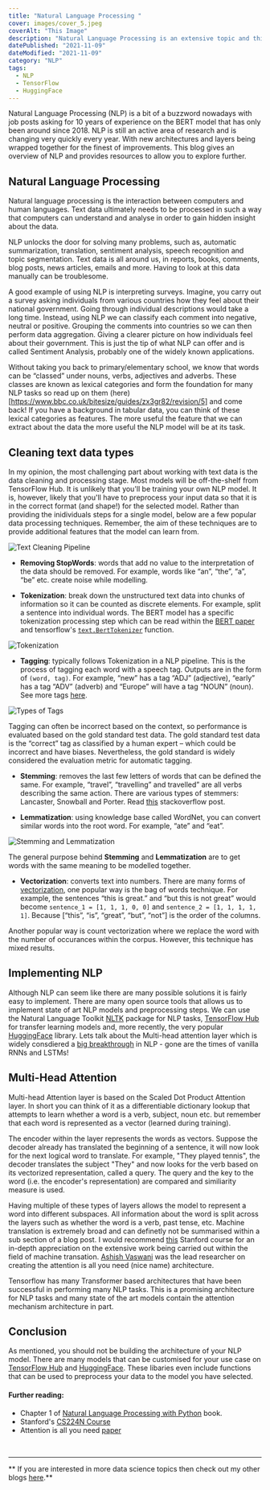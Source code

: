```yaml
---
title: "Natural Language Processing "
cover: images/cover_5.jpeg
coverAlt: "This Image"
description: "Natural Language Processing is an extensive topic and this blog tries to summarise it."
datePublished: "2021-11-09"
dateModified: "2021-11-09"
category: "NLP"
tags:
  - NLP
  - TensorFlow
  - HuggingFace
---
```


<!-- markdownlint-disable-->

Natural Language Processing (NLP) is a bit of a buzzword nowadays with job posts asking for 10 years of experience on the BERT model that has only been around since 2018. NLP is still an active area of research and is changing very quickly every year. With new architectures and layers being wrapped together for the finest of improvements. This blog gives an overview of NLP and provides resources to allow you to explore further.


## Natural Language Processing

Natural language processing is the interaction between computers and human languages. Text data ultimately needs to be processed in such a way that computers can understand and analyse in order to gain hidden insight about the data. 

NLP unlocks the door for solving many problems, such as, automatic summarization, translation, sentiment analysis, speech recognition and topic segmentation. Text data is all around us, in reports, books, comments, blog posts, news articles, emails and more. Having to look at this data manually can be troublesome. 

A good example of using NLP is interpreting surveys. Imagine, you carry out a survey asking individuals from various countries how they feel about their national government. Going through individual descriptions would take a long time. Instead, using NLP we can classify each comment into negative, neutral or positive. Grouping the comments into countries so we can then perform data aggregation. Giving a clearer picture on how individuals feel about their government. This is just the tip of what NLP can offer and is called Sentiment Analysis, probably one of the widely known applications.

Without taking you back to primary/elementary school, we know that words can be “classed” under nouns, verbs, adjectives and adverbs. These classes are known as lexical categories and form the foundation for many NLP tasks so read up on them (here)[https://www.bbc.co.uk/bitesize/guides/zx3gr82/revision/5] and come back! If you have a background in tabular data, you can think of these lexical categories as features. The more useful the feature that we can extract about the data the more useful the NLP model will be at its task.


## Cleaning text data types

In my opinion, the most challenging part about working with text data is the data cleaning and processing stage. Most models will be off-the-shelf from TensorFlow Hub. It is unlikely that you'll be training your own NLP model. It is, however, likely that you'll have to preprocess your input data so that it is in the correct format (and shape!) for the selected model. Rather than providing the inidividuals steps for a single model, below are a few popular data processing techniques. Remember, the aim of these techniques are to provide additional features that the model can learn from.

![Text Cleaning Pipeline](./images/natural-language-processing/text-pipeline.png)

- **Removing StopWords**: words that add no value to the interpretation of the data should be removed. For example, words like “an”, “the”, “a”, “be” etc. create noise while modelling. 

- **Tokenization**: break down the unstructured text data into chunks of information so it can be counted as discrete elements. For example, split a sentence into individual words. The BERT model has a specific tokenization processing step which can be read within the [BERT paper](https://arxiv.org/abs/1810.04805) and tensorflow's [`text.BertTokenizer`](https://www.tensorflow.org/text/api_docs/python/text/BertTokenizer) function.

![Tokenization](./images/natural-language-processing/tokenization.jpeg)

- **Tagging**: typically follows Tokenization in a NLP pipeline. This is the process of tagging each word with a speech tag. Outputs are in the form of `(word, tag)`. For example, “new” has a tag “ADJ” (adjective), “early” has a tag “ADV” (adverb) and “Europe” will have a tag “NOUN” (noun). See more tags [here](http://www.nltk.org/book/ch05.html#tab-universal-tagset).


![Types of Tags](./images/natural-language-processing/types-of-tagging.jpeg)

Tagging can often be incorrect based on the context, so performance is evaluated based on the gold standard test data. The gold standard test data is the “correct” tag as classified by a human expert – which could be incorrect and have biases. Nevertheless, the gold standard is widely considered the evaluation metric for automatic tagging.


- **Stemming**: removes the last few letters of words that can be defined the same. For example, “travel”, “travelling” and travelled” are all verbs describing the same action. There are various types of stemmers: Lancaster, Snowball and Porter. Read [this](https://stackoverflow.com/a/11210358) stackoverflow post.

- **Lemmatization**: using knowledge base called WordNet, you can convert similar words into the root word. For example, “ate” and “eat”.

![Stemming and Lemmatization](./images/natural-language-processing/stemming-vs-lemmatization.png)

The general purpose behind **Stemming** and **Lemmatization** are to get words with the same meaning to be modelled together. 

- **Vectorization**: converts text into numbers. There are many forms of [vectorization](https://www.oreilly.com/library/view/applied-text-analysis/9781491963036/ch04.html), one popular way is the bag of words technique. For example, the sentences “this is great.” and “but this is not great” would become `sentence_1 = [1, 1, 1, 0, 0]` and `sentence_2 = [1, 1, 1, 1, 1]`. Because [“this”, “is”, “great”, “but”, “not”] is the order of the columns. 

Another popular way is count vectorization where we replace the word with the number of occurances within the corpus. However, this technique has mixed results.


## Implementing NLP 

Although NLP can seem like there are many possible solutions it is fairly easy to implement. There are many open source tools that allows us to implement state of art NLP models and preprocessing steps. We can use the Natural Language Toolkit [NLTK](https://www.nltk.org/) package for NLP tasks, [TensorFlow Hub](https://www.tensorflow.org/hub) for transfer learning models and, more recently, the very popular [HuggingFace](https://huggingface.co/) library. Lets talk about the Multi-head attention layer which is widely consdiered a [big breakthrough](https://paperswithcode.com/method/multi-head-attention) in NLP - gone are the times of vanilla RNNs and LSTMs! 


## Multi-Head Attention

Multi-head Attention layer is based on the Scaled Dot Product Attention layer. In short you can think of it as a differentiable dictionary lookup that attempts to learn whether a word is a verb, subject, noun etc. but remember that each word is represented as a vector (learned during training).

The encoder within the layer represents the words as vectors. Suppose the decoder already has translated the beginning of a sentence, it will now look for the next logical word to translate. For example, "They played tennis", the decoder translates the subject "They" and now looks for the verb based on its vectorized representation, called a query. The query and the key to the word (i.e. the encoder's representation) are compared and similiarity measure is used.

Having multiple of these types of layers allows the model to represent a word into different subspaces. All information about the word is split across the layers such as whether the word is a verb, past tense, etc. Machine translation is extremely broad and can definetly not be summarised within a sub section of a blog post. I would recommend [this](http://web.stanford.edu/class/cs224n/s) Stanford course for an in-depth appreciation on the extensive work being carried out within the field of machine transation. [Ashish Vaswani](https://paperswithcode.com/search?q=author%3AAshish+Vaswani) was the lead researcher on creating the attention is all you need (nice name) architecture. 

Tensorflow has many Transformer based architectures that have been successful in performing many NLP tasks. This is a promising architecture for NLP tasks and many state of the art models contain the attention mechanism architecture in part. 

## Conclusion

As mentioned, you should not be building the architecture of your NLP model. There are many models that can be customised for your use case on [TensorFlow Hub](https://tfhub.dev/) and [HuggingFace](https://huggingface.co/). These libaries even include functions that can be used to preprocess your data to the model you have selected.


#### Further reading:

- Chapter 1 of [Natural Language Processing with Python](http://www.nltk.org/book/) book. 
- Stanford's [CS224N Course](http://web.stanford.edu/class/cs224n/s)
- Attention is all you need [paper](https://arxiv.org/abs/1706.03762)


<br/>

--- 

** If you are interested in more data science topics then check out my other blogs [here](./).**
